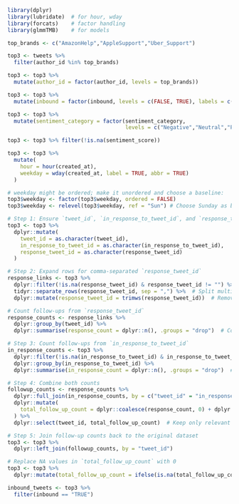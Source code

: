 ```r
library(dplyr)
library(lubridate)  # for hour, wday
library(forcats)    # factor handling
library(glmmTMB)    # for models

```

```r
top_brands <- c("AmazonHelp","AppleSupport","Uber_Support")

top3 <- tweets %>%
  filter(author_id %in% top_brands)

```

```r
top3 <- top3 %>%
  mutate(author_id = factor(author_id, levels = top_brands))

```

```r
top3 <- top3 %>%
  mutate(inbound = factor(inbound, levels = c(FALSE, TRUE), labels = c("FALSE","TRUE")))

```

```r
top3 <- top3 %>%
  mutate(sentiment_category = factor(sentiment_category,
                                     levels = c("Negative","Neutral","Positive")))

```

```r
top3 <- top3 %>% filter(!is.na(sentiment_score))

```

```r
top3 <- top3 %>%
  mutate(
    hour = hour(created_at),
    weekday = wday(created_at, label = TRUE, abbr = TRUE)
  )

# weekday might be ordered; make it unordered and choose a baseline:
top3$weekday <- factor(top3$weekday, ordered = FALSE)
top3$weekday <- relevel(top3$weekday, ref = "Sun") # Choose Sunday as baseline

```

```r
# Step 1: Ensure `tweet_id`, `in_response_to_tweet_id`, and `response_tweet_id` are characters
top3 <- top3 %>%
  dplyr::mutate(
    tweet_id = as.character(tweet_id),
    in_response_to_tweet_id = as.character(in_response_to_tweet_id),
    response_tweet_id = as.character(response_tweet_id)
  )

# Step 2: Expand rows for comma-separated `response_tweet_id`
response_links <- top3 %>%
  dplyr::filter(!is.na(response_tweet_id) & response_tweet_id != "") %>%  # Exclude missing or empty values
  tidyr::separate_rows(response_tweet_id, sep = ",") %>%  # Split multiple response IDs into rows
  dplyr::mutate(response_tweet_id = trimws(response_tweet_id))  # Remove any extra spaces

# Count follow-ups from `response_tweet_id`
response_counts <- response_links %>%
  dplyr::group_by(tweet_id) %>%
  dplyr::summarise(response_count = dplyr::n(), .groups = "drop")  # Count responses for each `tweet_id`

# Step 3: Count follow-ups from `in_response_to_tweet_id`
in_response_counts <- top3 %>%
  dplyr::filter(!is.na(in_response_to_tweet_id) & in_response_to_tweet_id != "") %>%  # Exclude missing or empty values
  dplyr::group_by(in_response_to_tweet_id) %>%
  dplyr::summarise(in_response_count = dplyr::n(), .groups = "drop")  # Count responses for each parent `tweet_id`

# Step 4: Combine both counts
followup_counts <- response_counts %>%
  dplyr::full_join(in_response_counts, by = c("tweet_id" = "in_response_to_tweet_id")) %>%
  dplyr::mutate(
    total_follow_up_count = dplyr::coalesce(response_count, 0) + dplyr::coalesce(in_response_count, 0)  # Sum both counts
  ) %>%
  dplyr::select(tweet_id, total_follow_up_count)  # Keep only relevant columns

# Step 5: Join follow-up counts back to the original dataset
top3 <- top3 %>%
  dplyr::left_join(followup_counts, by = "tweet_id")

# Replace NA values in `total_follow_up_count` with 0
top3 <- top3 %>%
  dplyr::mutate(total_follow_up_count = ifelse(is.na(total_follow_up_count), 0, total_follow_up_count))

```

```r
inbound_tweets <- top3 %>%
  filter(inbound == "TRUE")

```


```r

```

```r

```

```r

```

```r

```

```r

```

```r

```

```r

```

```r

```

```r

```



